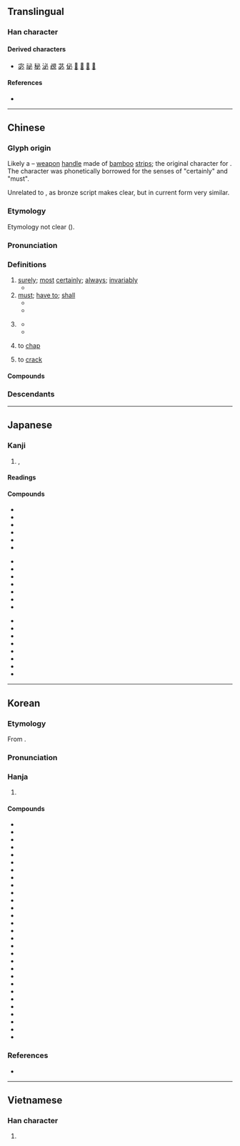 {{also|心}}
{{character info}}
==Translingual==
{{stroke order|strokes=5}}
{{stroke order|type=jbw}}

===Han character===
{{Han char|rn=61|rad=心|as=01|sn=5|four=33000|canj=PH|ids=⿻心丿}}

====Derived characters====
* [[宓]] [[祕]] [[秘]] [[泌]] [[覕]] [[苾]] [[佖]] [[𠛡]] [[𠨘]] [[𢗺]] [[𨸼]]

====References====
* {{Han ref|kx=0375.020|dkj=10299|dj=0701.040|hdz=42267.020|uh=5FC5|ud=24517|bh=A5B2|bd=42418}}

----

==Chinese==
{{zh-forms}}

===Glyph origin===
{{Han etyl}}
Likely a {{liushu|p|nocap=1}} – [[weapon]] [[handle]] made of [[bamboo]] [[strips]]; the original character for {{och-l|柲}}. The character was phonetically borrowed for the senses of "certainly" and "must".

Unrelated to {{zh-l|*心}}, as bronze script makes clear, but in current form very similar.

===Etymology===
Etymology not clear ({{zh-ref|Schuessler, 2007}}).

===Pronunciation===
{{zh-pron
|m=bì
|m-s=
|c=bit1
|c-t=
|g=
|h=pfs=pit
|j=
|mb=bĭ
|md=bék
|mn=pit
|mn-t=big4
|w=4piq
|x=
|mc=y
|oc=y
|ma=y
|cat=adv,conj,v
}}

===Definitions===
{{zh-hanzi}}

# [[surely]]; [[most]] [[certainly]]; [[always]]; [[invariably]]
#* {{zh-x|小-大 之 獄，雖 不 能 察，必 以 情。|As for legal trials petty or serious, even if I could not judge with perfect justice, I '''always''' decide according to the facts.|ref=Zuozhuan}}
# [[must]]; [[have to]]; [[shall]]
#* {{zh-x|王 曰：「雖然，必 告 不穀。」|"Nevertheless, you '''have to''' tell me," said the king.|ref=Zuozhuan}}
#* {{zh-x|耶和華 神 對 蛇 說，你 既 作 了 這 事，就 必 受 咒詛，比 一切 的 牲畜{chù} 野獸 更 甚。你 必 用 肚子{zi} 行走，終身 吃 土。|And the LORD God said unto the serpent, Because thou hast done this, thou art cursed ''['''must''' receive a curse]'' above all cattle, and above every beast of the field; upon thy belly '''shalt''' thou go [you '''must''' use your belly to go], and dust shalt thou eat all the days of thy life.}}
# {{lb|zh|literary}} {{n-g|conjunction indicating the condition of a [[concession]] or [[exception]], especially a [[hypothetical]] or [[implied]] one}}
#* {{zh-x|子曰：「君子 無 所 爭，必 也 射 乎！揖讓 而 升，下 而 飲{yìn}，其 爭 也 君子。」|The Master said, "The student of virtue has no contentions. '''If it be said he cannot avoid them''', shall this be in archery? But he bows complaisantly to his competitors; thus he ascends the hall, descends, and exacts the forfeit of drinking. In his contention, he is still the ''Junzi''."|ref=Analects}}
#* {{zh-x|必 不得已 而 去，於 斯 三-者 何 先？|'''If''' it cannot be helped, and one of these must be dispensed with, which of the three should be foregone first?|ref=Analects}}
# {{lb|zh|Min Nan}} {{lb|zh|of skin}} to [[chap]]
# {{lb|zh|Min Nan}} to [[crack]]

====Compounds====
{{zh-der|必須|勢所必然|事在必行|必必剝剝|必備|必定|安必思危|必剝|必要條件|信賞必罰|志在必得|剝極必復|勢必|何必|不必|務必|必需品|忘戰必危|必要|必若|必爭之地|必然|必得|必律律|必修科|必修|令出必行|必經之路|哀兵必勝|必不得已|勢在必行|必需|分秒必爭|想必|大可不必|事必躬親|否極必泰|物極必反|早名必折|盛筵必散|直木必伐|知過必改|盛極必衰|盈則必虧|是必|甘泉必竭|理所必然|有求必應|操刀必割|日中必彗|末大必折|盛必慮衰|未必|未必盡然|每戰必勝|睚眥必報|言必有中|言出必行|遊必有方|諒必|驕者必敗|驕兵必敗|蘇必略湖|飛必沖天|錙銖必較|過盛必衰|若必|阿必尚|言多必失|言必有據|有其父必有其子|多行不義必自斃|積善之家，必有餘慶}}

===Descendants===
{{CJKV||ひつ|필|tất}}

{{zh-cat|Intermediate}}

----

==Japanese==

===Kanji===
{{ja-kanji|grade=4|rs=心01}}

# {{l|en|inevitably}}, {{l|en|certainly}}

====Readings====
{{ja-readings
|goon=ひち
|kanon=ひつ
|kun=かなら-ず
|nanori=さだ, さだむ
}}

====Compounds====
{{top3}}
* {{ja-r|必ず|かならず|necessarily, certainly}}
* {{ja-r|必ずしも|かならずしも|not always}}
* {{ja-r|必携|ひっけい|handbook, manual}}
* {{ja-r|必死|ひっし|frantic, desperate}}
* {{ja-r|必需|ひつしゅ|necessary}}
* {{ja-r|必%需品|ひつ%しゅひん|necessities}}
{{mid3}}
* {{ja-r|必殺|ひっさつ|definite kill}}
* {{ja-r|必修|ひっしゅう|required (subject)}}
* {{ja-r|必勝|ひっしょう|certain victory}}
* {{ja-r|必須|ひっす|indispensable, required}}
* {{ja-r|必須 条%件|ひっす しょう%けん|essential condition}}
* {{ja-r|必%然|ひつ%ぜん|inevitable, necessary}}
* {{ja-r|必%然%的|ひつ%ぜん%てき|inevitable, necessary}}
{{mid3}}
* {{ja-r|必%着|ひっ%ちゃく|must arrive}}
* {{ja-r|必%読|ひつ%とく|should be read by all}}
* {{ja-r|必%要|ひつ%よう|necessity, need}}
* {{ja-r|必%要%性|ひつ%よう%せい|necessity}}
* {{ja-r|必%読%書|ひつ%どく%しょ|required reading}}
* {{ja-r|不%必%要|ふ%ひつ%よう|unnecessary}}
* {{ja-r|必死 に なって|ひっし に なって|desperately}}
* {{ja-r|必見|ひっけん|a must-see}}
{{bottom}}

----

==Korean==

===Etymology===
From {{der|ko|ltc|-}} {{ltc-l|必}}.

{{collapse|
* {{hanja-dongguk|비ᇙ〮|pílq}}
* {{hanja-sinjeung|필|phil}}
|Historical readings
|bg=#FFFFFF}}

===Pronunciation===
{{ko-hanja-pron|필}}

===Hanja===
{{ko-hanja-search}}
{{ko-hanja|반드시|필}}

# {{hanja form of|필|[[surely]]; [[certainly]]; [[without fail]]}}

====Compounds====
{{der-top3|Compounds}}
* {{ko-l|필요|必要}}
* {{ko-l|필수|必須}}
* {{ko-l|필승|必勝}}
* {{ko-l|필연|必然}}
* {{ko-l|필수|必修}}
* {{ko-l|기필|期必}}
* {{ko-l|필시|必是}}
* {{ko-l|필사|必死}}
* {{ko-l|필패|必敗}}
* {{ko-l|필독|必讀}}
* {{ko-l|필지|必至}}
* {{ko-l|불필|不必}}
* {{ko-l|필살|必殺}}
* {{ko-l|필연|必然}}
* {{ko-l|필득|必得}}
* {{ko-l|필용|必用}}
* {{ko-l|필위|必爲}}
* {{ko-l|필정|必定}}
* {{ko-l|필중|必中}}
* {{ko-l|필지|必知}}
* {{ko-l|필착|必着}}
* {{ko-l|필멸|必滅}}
* {{ko-l|필벌|必罰}}
* {{ko-l|하필|何必}}
* {{ko-l|필멸|必滅}}
* {{ko-l|생필품|生必品}}
* {{ko-l|미가필|未可必}}
* {{ko-l|필요악|必要惡}}
* {{ko-l|불필요|不必要}}
{{der-bottom}}

===References===
* {{R:hanjadoc|3315}}

----

==Vietnamese==

===Han character===
{{vi-readings|reading=tất, ắt|rs=心01}}

# {{rfdef|vi|sort=心01}}